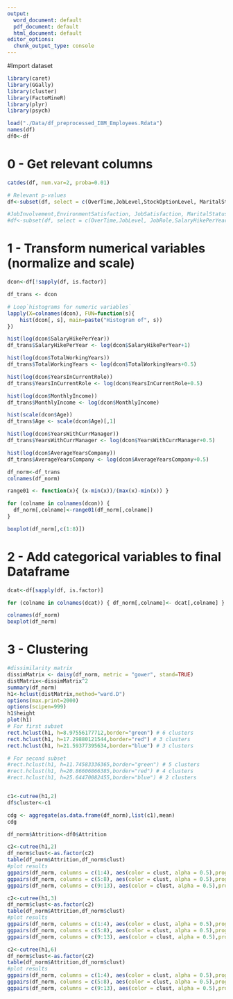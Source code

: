 ```yaml
---
output:
  word_document: default
  pdf_document: default
  html_document: default
editor_options:
  chunk_output_type: console
---
```


#Import dataset

```r
library(caret)
library(GGally)
library(cluster)
library(FactoMineR)
library(plyr)
library(psych)

load("./Data/df_preprocessed_IBM_Employees.Rdata") 
names(df) 
df0<-df
```

# 0 - Get relevant columns

```r
catdes(df, num.var=2, proba=0.01)

# Relevant p-values
df<-subset(df, select = c(OverTime,JobLevel,StockOptionLevel, MaritalStatus, JobRole, JobInvolvement,EnvironmentSatisfaction, JobSatisfaction,SalaryHikePerYear,TotalWorkingYears,YearsInCurrentRole,MonthlyIncome,Age,YearsWithCurrManager,AverageYearsCompany,YearsAtCompany))

#JobInvolvement,EnvironmentSatisfaction, JobSatisfaction, MaritalStatus,StockOptionLevel
#df<-subset(df, select = c(OverTime,JobLevel, JobRole,SalaryHikePerYear,TotalWorkingYears,YearsInCurrentRole,MonthlyIncome,Age,YearsWithCurrManager,AverageYearsCompany,YearsAtCompany))

```

# 1 - Transform numerical variables (normalize and scale)

```r

dcon<-df[!sapply(df, is.factor)]

df_trans <- dcon

# Loop`histograms for numeric variables`
lapply(X=colnames(dcon), FUN=function(s){ 
    hist(dcon[, s], main=paste("Histogram of", s)) 
})

hist(log(dcon$SalaryHikePerYear))
df_trans$SalaryHikePerYear <- log(dcon$SalaryHikePerYear+1)

hist(log(dcon$TotalWorkingYears))
df_trans$TotalWorkingYears <- log(dcon$TotalWorkingYears+0.5)

hist(log(dcon$YearsInCurrentRole))
df_trans$YearsInCurrentRole <- log(dcon$YearsInCurrentRole+0.5)

hist(log(dcon$MonthlyIncome))
df_trans$MonthlyIncome <- log(dcon$MonthlyIncome)

hist(scale(dcon$Age))
df_trans$Age <- scale(dcon$Age)[,1]

hist(log(dcon$YearsWithCurrManager))
df_trans$YearsWithCurrManager <- log(dcon$YearsWithCurrManager+0.5)

hist(log(dcon$AverageYearsCompany))
df_trans$AverageYearsCompany <- log(dcon$AverageYearsCompany+0.5)

df_norm<-df_trans
colnames(df_norm)

range01 <- function(x){ (x-min(x))/(max(x)-min(x)) }

for (colname in colnames(dcon)) {
  df_norm[,colname]<-range01(df_norm[,colname])
}

boxplot(df_norm[,c(1:8)])

```

# 2 - Add categorical variables to final Dataframe

```r

dcat<-df[sapply(df, is.factor)]

for (colname in colnames(dcat)) { df_norm[,colname]<- dcat[,colname] }

colnames(df_norm)
boxplot(df_norm) 

```

# 3 - Clustering

```r

#dissimilarity matrix
dissimMatrix <- daisy(df_norm, metric = "gower", stand=TRUE)
distMatrix<-dissimMatrix^2
summary(df_norm)
h1<-hclust(distMatrix,method="ward.D")
options(max.print=2000)
options(scipen=999)
h1$height
plot(h1) 
# For first subset
rect.hclust(h1, h=8.97556177712,border="green") # 6 clusters
rect.hclust(h1, h=17.29880121544,border="red") # 3 clusters
rect.hclust(h1, h=21.59377395634,border="blue") # 3 clusters

# For second subset
#rect.hclust(h1, h=11.74583336365,border="green") # 5 clusters
#rect.hclust(h1, h=20.86606866385,border="red") # 4 clusters
#rect.hclust(h1, h=25.64470082455,border="blue") # 2 clusters


c1<-cutree(h1,2)
df$cluster<-c1

cdg <- aggregate(as.data.frame(df_norm),list(c1),mean) 
cdg

df_norm$Attrition<-df0$Attrition

c2<-cutree(h1,2)
df_norm$clust<-as.factor(c2)
table(df_norm$Attrition,df_norm$clust)
#plot results
ggpairs(df_norm, columns = c(1:4), aes(color = clust, alpha = 0.5),progress = FALSE)
ggpairs(df_norm, columns = c(5:8), aes(color = clust, alpha = 0.5),progress = FALSE)
ggpairs(df_norm, columns = c(9:13), aes(color = clust, alpha = 0.5),progress = FALSE)

c2<-cutree(h1,3)
df_norm$clust<-as.factor(c2)
table(df_norm$Attrition,df_norm$clust)
#plot results
ggpairs(df_norm, columns = c(1:4), aes(color = clust, alpha = 0.5),progress = FALSE)
ggpairs(df_norm, columns = c(5:8), aes(color = clust, alpha = 0.5),progress = FALSE)
ggpairs(df_norm, columns = c(9:13), aes(color = clust, alpha = 0.5),progress = FALSE)

c2<-cutree(h1,6)
df_norm$clust<-as.factor(c2)
table(df_norm$Attrition,df_norm$clust)
#plot results
ggpairs(df_norm, columns = c(1:4), aes(color = clust, alpha = 0.5),progress = FALSE)
ggpairs(df_norm, columns = c(5:8), aes(color = clust, alpha = 0.5),progress = FALSE)
ggpairs(df_norm, columns = c(9:13), aes(color = clust, alpha = 0.5),progress = FALSE)

```
